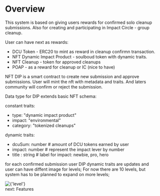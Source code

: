 # Overview

This system is based on giving users rewards for confirmed solo cleanup submissions.
Also for creating and participating in Impact Circle - group cleanup.

User can have next as rewards:

- DCU Token - ERC20 to mint as reward in cleanup confirmn transaction.
- NFT Dynamic Impact Product - soulboud token with dynamic traits.
- NFT Cleanup - token for approved cleanups
- POAP - as a reward for cleanup or IC (nice to have)

NFT DIP is a smart contract to create new submission and approve submissions.
User will mint the nft with metadata and traits. And laters community will confirm or reject the submission.

Data type for DIP extends basic NFT schema:

constant traits:

- type: "dynamic impact product"
- impact: "environmental"
- category: "tokenized cleanups"

dynamic traits:

- dcuSum: number # amount of DCU tokens earned by user
- impact: number # represent the impact lever by number
- title : string # label for impact: newbie, pro, hero

for each confirmed submission user DIP dynamic traits are updates and user can have diffent image for levels; For now there are 10 levels, but system has to be planned to expand on more levels;

<Zoom>
  <img src={'levels.png'} alt={'level'} />
</Zoom>

<nav className='flex items-center justify-end space-x-2'>
  <ArrowRight />
  <Link href='/overview/features'>next: Features</Link>
</nav>
